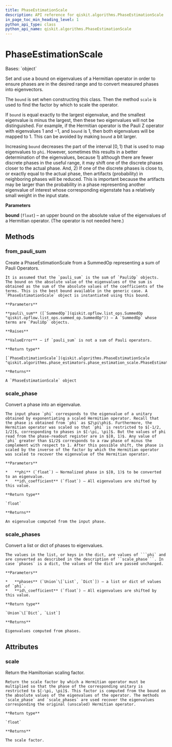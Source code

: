 ```yaml
---
title: PhaseEstimationScale
description: API reference for qiskit.algorithms.PhaseEstimationScale
in_page_toc_min_heading_level: 1
python_api_type: class
python_api_name: qiskit.algorithms.PhaseEstimationScale
---
```


# PhaseEstimationScale

<Class id="qiskit.algorithms.PhaseEstimationScale" isDedicatedPage={true} github="https://github.com/qiskit/qiskit/tree/stable/0.21/qiskit/algorithms/phase_estimators/phase_estimation_scale.py" signature="PhaseEstimationScale(bound)">
  Bases: `object`

  Set and use a bound on eigenvalues of a Hermitian operator in order to ensure phases are in the desired range and to convert measured phases into eigenvectors.

  The `bound` is set when constructing this class. Then the method `scale` is used to find the factor by which to scale the operator.

  If `bound` is equal exactly to the largest eigenvalue, and the smallest eigenvalue is minus the largest, then these two eigenvalues will not be distinguished. For example, if the Hermitian operator is the Pauli Z operator with eigenvalues $1$ and $-1$, and `bound` is $1$, then both eigenvalues will be mapped to $1$. This can be avoided by making `bound` a bit larger.

  Increasing `bound` decreases the part of the interval $[0, 1)$ that is used to map eigenvalues to `phi`. However, sometimes this results in a better determination of the eigenvalues, because 1) although there are fewer discrete phases in the useful range, it may shift one of the discrete phases closer to the actual phase. And, 2) If one of the discrete phases is close to, or exactly equal to the actual phase, then artifacts (probability) in neighboring phases will be reduced. This is important because the artifacts may be larger than the probability in a phase representing another eigenvalue of interest whose corresponding eigenstate has a relatively small weight in the input state.

  **Parameters**

  **bound** (`float`) – an upper bound on the absolute value of the eigenvalues of a Hermitian operator. (The operator is not needed here.)

  ## Methods

  ### from\_pauli\_sum

  <Function id="qiskit.algorithms.PhaseEstimationScale.from_pauli_sum" name="from_pauli_sum" signature="classmethod PhaseEstimationScale.from_pauli_sum(pauli_sum)">
    Create a PhaseEstimationScale from a SummedOp representing a sum of Pauli Operators.

    It is assumed that the `pauli_sum` is the sum of `PauliOp` objects. The bound on the absolute value of the eigenvalues of the sum is obtained as the sum of the absolute values of the coefficients of the terms. This is the best bound available in the generic case. A `PhaseEstimationScale` object is instantiated using this bound.

    **Parameters**

    **pauli\_sum** ([`SummedOp`](qiskit.opflow.list_ops.SummedOp "qiskit.opflow.list_ops.summed_op.SummedOp")) – A `SummedOp` whose terms are `PauliOp` objects.

    **Raises**

    **ValueError** – if `pauli_sum` is not a sum of Pauli operators.

    **Return type**

    [`PhaseEstimationScale`](qiskit.algorithms.PhaseEstimationScale "qiskit.algorithms.phase_estimators.phase_estimation_scale.PhaseEstimationScale")

    **Returns**

    A `PhaseEstimationScale` object
  </Function>

  ### scale\_phase

  <Function id="qiskit.algorithms.PhaseEstimationScale.scale_phase" name="scale_phase" signature="PhaseEstimationScale.scale_phase(phi, id_coefficient=0.0)">
    Convert a phase into an eigenvalue.

    The input phase `phi` corresponds to the eigenvalue of a unitary obtained by exponentiating a scaled Hermitian operator. Recall that the phase is obtained from `phi` as $2\pi\phi$. Furthermore, the Hermitian operator was scaled so that `phi` is restricted to $[-1/2, 1/2]$, corresponding to phases in $[-\pi, \pi]$. But the values of phi read from the phase-readout register are in $[0, 1)$. Any value of `phi` greater than $1/2$ corresponds to a raw phase of minus the complement with respect to 1. After this possible shift, the phase is scaled by the inverse of the factor by which the Hermitian operator was scaled to recover the eigenvalue of the Hermitian operator.

    **Parameters**

    *   **phi** (`float`) – Normalized phase in $[0, 1)$ to be converted to an eigenvalue.
    *   **id\_coefficient** (`float`) – All eigenvalues are shifted by this value.

    **Return type**

    `float`

    **Returns**

    An eigenvalue computed from the input phase.
  </Function>

  ### scale\_phases

  <Function id="qiskit.algorithms.PhaseEstimationScale.scale_phases" name="scale_phases" signature="PhaseEstimationScale.scale_phases(phases, id_coefficient=0.0)">
    Convert a list or dict of phases to eigenvalues.

    The values in the list, or keys in the dict, are values of ```phi` and are converted as described in the description of ``scale_phase```. In case `phases` is a dict, the values of the dict are passed unchanged.

    **Parameters**

    *   **phases** (`Union`\[`List`, `Dict`]) – a list or dict of values of `phi`.
    *   **id\_coefficient** (`float`) – All eigenvalues are shifted by this value.

    **Return type**

    `Union`\[`Dict`, `List`]

    **Returns**

    Eigenvalues computed from phases.
  </Function>

  ## Attributes

  ### scale

  <Attribute id="qiskit.algorithms.PhaseEstimationScale.scale" name="scale">
    Return the Hamiltonian scaling factor.

    Return the scale factor by which a Hermitian operator must be multiplied so that the phase of the corresponding unitary is restricted to $[-\pi, \pi]$. This factor is computed from the bound on the absolute values of the eigenvalues of the operator. The methods `scale_phase` and `scale_phases` are used recover the eigenvalues corresponding the original (unscaled) Hermitian operator.

    **Return type**

    `float`

    **Returns**

    The scale factor.
  </Attribute>
</Class>

